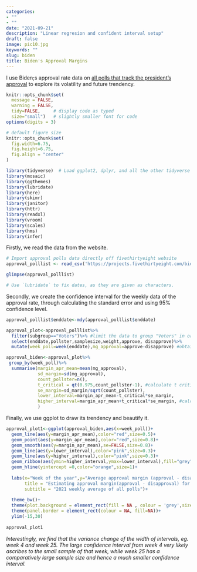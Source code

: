 ```yaml
---
categories:
- ""
- ""
date: "2021-09-21"
description: "Linear regresion and confident interval setup"
draft: false
image: pic10.jpg
keywords: ""
slug: biden
title: Biden's Approval Margins
---
```


I use Biden;s approval rate data on [all polls that track the president's approval ](https://projects.fivethirtyeight.com/biden-approval-ratings) to explore its volatility and future trendency.

```r
knitr::opts_chunk$set(
  message = FALSE, 
  warning = FALSE, 
  tidy=FALSE,     # display code as typed
  size="small")   # slightly smaller font for code
options(digits = 3)

# default figure size
knitr::opts_chunk$set(
  fig.width=6.75, 
  fig.height=6.75,
  fig.align = "center"
)
```

```r
library(tidyverse)  # Load ggplot2, dplyr, and all the other tidyverse packages
library(mosaic)
library(ggthemes)
library(lubridate)
library(here)
library(skimr)
library(janitor)
library(httr)
library(readxl)
library(vroom)
library(scales)
library(hms)
library(infer)
```

Firstly, we read the data from the website.

```r
# Import approval polls data directly off fivethirtyeight website
approval_polllist <- read_csv('https://projects.fivethirtyeight.com/biden-approval-data/approval_polllist.csv') 

glimpse(approval_polllist)

# Use `lubridate` to fix dates, as they are given as characters.
```

Secondly, we create the confidence interval for the weekly data of the approval rate, through calculating the standard error and using 95% confidence level.

```r
approval_polllist$enddate<-mdy(approval_polllist$enddate)

approval_plot<-approval_polllist%>%
  filter(subgroup=="Voters")%>% #limit the data to group "Voters" in order to recreate the graph
  select(enddate,pollster,samplesize,weight,approve, disapprove)%>%
  mutate(week_poll=week(enddate),mg_approval=approve-disapprove) #obtain the week of the enddate, to plot it against average approval

approval_biden<-approval_plot%>% 
 group_by(week_poll)%>%
  summarise(margin_apr_mean=mean(mg_approval),
            sd_margin=sd(mg_approval),
            count_pollster=n(),
            t_critical = qt(0.975,count_pollster-1), #calculate t critical, for 95% confidence (2.5% per side)
            se_margin=sd_margin/sqrt(count_pollster),
            lower_interval=margin_apr_mean-t_critical*se_margin,
            higher_interval=margin_apr_mean+t_critical*se_margin, #calculate confidence interval
            )
```

Finally, we use ggplot to draw its trendency and beautify it.

```r
approval_plot1<-ggplot(approval_biden,aes(x=week_poll))+
  geom_line(aes(y=margin_apr_mean),color="red",size=0.5)+
  geom_point(aes(y=margin_apr_mean),color="red",size=0.8)+
  geom_smooth(aes(y=margin_apr_mean),se=FALSE,size=0.8)+
  geom_line(aes(y=lower_interval),color="pink",size=0.3)+
  geom_line(aes(y=higher_interval),color="pink",size=0.3)+
  geom_ribbon(aes(ymin=higher_interval,ymax=lower_interval),fill="grey",alpha=0.3)+
  geom_hline(yintercept =0,color="orange",size=1)+
  
  labs(x="Week of the year",y="Average approval margin (approval - disapproval)",
       title = "Estimating approval margin(approval - disapproval) for Biden",
       subtitle = "2021 weekly average of all polls")+
  
  theme_bw()+
  theme(plot.background = element_rect(fill = NA , colour = 'grey',size=0.1))+
  theme(panel.border = element_rect(colour = NA, fill=NA))+
  ylim(-15,30)
     
approval_plot1
```

*Interestingly, we find that the variance change of the width of intervals, eg. week 4 and week 25. The large confidence interval from week 4 very likely ascribes to the small sample of that week, while week 25 has a comparatively large sample size and hence a much smaller confidence interval.*